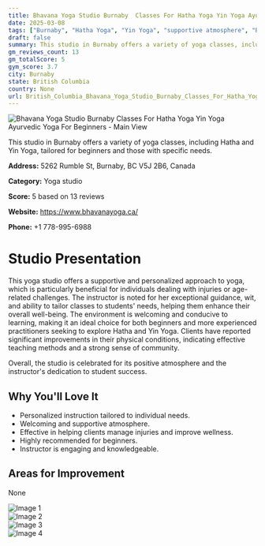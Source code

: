```yaml
---
title: Bhavana Yoga Studio Burnaby  Classes For Hatha Yoga Yin Yoga Ayurvedic Yoga For Beginners
date: 2025-03-08
tags: ["Burnaby", "Hatha Yoga", "Yin Yoga", "supportive atmosphere", "Burnaby"]  
draft: false
summary: This studio in Burnaby offers a variety of yoga classes, including Hatha and Yin Yoga, tailored for beginners and those with specific needs.
gm_reviews_count: 13
gm_totalScore: 5
gym_score: 3.7
city: Burnaby
state: British Columbia
country: None
url: British_Columbia_Bhavana_Yoga_Studio_Burnaby_Classes_For_Hatha_Yoga_Yin_Yoga_Ayurvedic_Yoga_For_Beginners
---
```


<div className="aspect-[16/9] relative my-8">
  <img 
    src="https://lh5.googleusercontent.com/p/AF1QipPWVoW30voNelzM1vBsuvEFqInics9y5CgIdD29=w1920-h1080-k-no"
    alt="Bhavana Yoga Studio Burnaby  Classes For Hatha Yoga Yin Yoga Ayurvedic Yoga For Beginners - Main View"
    className="object-cover absolute inset-0 w-full h-full rounded-lg"
  />
</div>

This studio in Burnaby offers a variety of yoga classes, including Hatha and Yin Yoga, tailored for beginners and those with specific needs.

**Address:** 5262 Rumble St, Burnaby, BC V5J 2B6, Canada

**Category:** Yoga studio

**Score:** 5 based on 13 reviews

**Website:** https://www.bhavanayoga.ca/

**Phone:** +1 778-995-6988

# Studio Presentation

This yoga studio offers a supportive and personalized approach to yoga, which is particularly beneficial for individuals dealing with injuries or age-related challenges. The instructor is noted for her exceptional guidance, wit, and ability to tailor classes to students' needs, helping them enhance their overall well-being. The environment is welcoming and conducive to learning, making it an ideal choice for both beginners and more experienced practitioners seeking to explore Hatha and Yin Yoga. Clients have reported significant improvements in their physical conditions, indicating effective teaching methods and a strong sense of community.

Overall, the studio is celebrated for its positive atmosphere and the instructor's dedication to student success.

## Why You'll Love It

- Personalized instruction tailored to individual needs.
- Welcoming and supportive atmosphere.
- Effective in helping clients manage injuries and improve wellness.
- Highly recommended for beginners.
- Instructor is engaging and knowledgeable.

## Areas for Improvement

None

<div className="grid grid-cols-1 xl:grid-cols-2 gap-4 my-8">
<div className="aspect-[4/3] relative"><img src="https://lh5.googleusercontent.com/p/AF1QipP_VmnrPXdLZDR5t8oRLGFyxobDAEka8cXm7_eX=w1920-h1080-k-no" alt="Image 1" className="object-cover absolute inset-0 w-full h-full rounded-lg" /></div>
<div className="aspect-[4/3] relative"><img src="https://lh5.googleusercontent.com/p/AF1QipNwX5PI8pkxAPpFBD5lmy_yqkbg9ob2DiSt2xYz=w1920-h1080-k-no" alt="Image 2" className="object-cover absolute inset-0 w-full h-full rounded-lg" /></div>
<div className="aspect-[4/3] relative"><img src="https://lh5.googleusercontent.com/p/AF1QipOhCwJnwUoBQtQ0FswCk7KBPy1YDhg6X31jbZis=w1920-h1080-k-no" alt="Image 3" className="object-cover absolute inset-0 w-full h-full rounded-lg" /></div>
<div className="aspect-[4/3] relative"><img src="https://lh5.googleusercontent.com/p/AF1QipMmfUVaJ6ppBei_ZFnEvcOXsPDj6DkV7RFTyR65=w1920-h1080-k-no" alt="Image 4" className="object-cover absolute inset-0 w-full h-full rounded-lg" /></div>
</div>